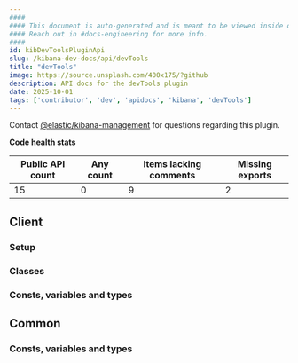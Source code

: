 ```yaml
---
####
#### This document is auto-generated and is meant to be viewed inside our experimental, new docs system.
#### Reach out in #docs-engineering for more info.
####
id: kibDevToolsPluginApi
slug: /kibana-dev-docs/api/devTools
title: "devTools"
image: https://source.unsplash.com/400x175/?github
description: API docs for the devTools plugin
date: 2025-10-01
tags: ['contributor', 'dev', 'apidocs', 'kibana', 'devTools']
---
```




Contact [@elastic/kibana-management](https://github.com/orgs/elastic/teams/kibana-management) for questions regarding this plugin.

**Code health stats**

| Public API count  | Any count | Items lacking comments | Missing exports |
|-------------------|-----------|------------------------|-----------------|
| 15 | 0 | 9 | 2 |

## Client

### Setup
<DocDefinitionList data={[devToolsObj.client.setup]}/>

### Classes
<DocDefinitionList data={devToolsObj.client.classes}/>

### Consts, variables and types
<DocDefinitionList data={devToolsObj.client.misc}/>

## Common

### Consts, variables and types
<DocDefinitionList data={devToolsObj.common.misc}/>

